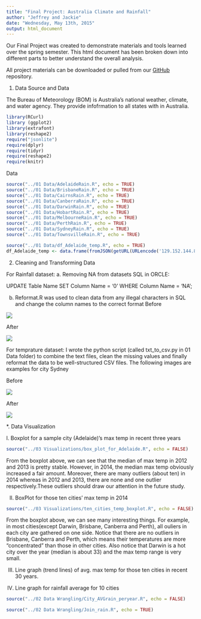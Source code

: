 ```yaml
---
title: "Final Project: Australia Climate and Rainfall"
author: "Jeffrey and Jackie"
date: "Wednesday, May 13th, 2015"
output: html_document
---
```


Our Final Project was created to demonstrate materials and tools learned over the spring semester. This html document has been broken down into different parts to better understand the overall analysis.

All project materials can be downloaded or pulled from our [GitHub](https://github.com/JiannanZhang/DV_FinalProject) repository. 

1. Data Source and Data

The Bureau of Meteorology (BOM) is Australia's national weather, climate, and water agency. They provide infofrmation to all states with in Australia.

```r
library(RCurl)
library (ggplot2)
library(extrafont)
library(reshape2)
require("jsonlite")
require(dplyr)
require(tidyr)
require(reshape2)
require(knitr)
```

Data
```r
source("../01 Data/AdelaideRain.R", echo = TRUE)
source("../01 Data/BrisbaneRain.R", echo = TRUE)
source("../01 Data/CairnsRain.R", echo = TRUE)
source("../01 Data/CanberraRain.R", echo = TRUE)
source("../01 Data/DarwinRain.R", echo = TRUE)
source("../01 Data/HobartRain.R", echo = TRUE)
source("../01 Data/MelbourneRain.R", echo = TRUE)
source("../01 Data/PerthRain.R", echo = TRUE)
source("../01 Data/SydneyRain.R", echo = TRUE)
source("../01 Data/TownsvilleRain.R", echo = TRUE)

source("../01 Data/df_Adelaide_temp.R", echo = TRUE)
df_Adelaide_temp <- data.frame(fromJSON(getURL(URLencode('129.152.144.84:5001/rest/native/?query="select * from Adelaide_temp "'),httpheader=c(DB='jdbc:oracle:thin:@129.152.144.84:1521:ORCL', USER='C##cs329e_jz7674', PASS='orcl_jz7674', MODE='native_mode', MODEL='model', returnDimensions = 'False', returnFor = 'JSON'), verbose = TRUE)))
```

2. Cleaning and Transforming Data

For Rainfall dataset:
a. Removing NA from datasets
SQL in ORCLE: 

UPDATE Table Name
SET Column Name = '0'
WHERE Column Name = 'NA';

b. Reformat.R was used to clean data from any illegal characters in SQL and change the column names to the correct format
Before 

![](./Sydneyrainbefore.png)

After

![](./Sydneyrainafter.png)

For temprature dataset:
I wrote the python script (called txt_to_csv.py in 01 Data folder) to combine the text files, clean the missing values and finally reformat the data to be well-structured CSV files. The following images are examples for city Sydney

Before 

![](./Sydney_temp_before.png)

After 

![](./Sydney_temp_after.png)






*. Data Visualization 

I. Boxplot for a sample city (Adelaide)'s  max temp in recent three years

```r
source("../03 Visualizations/box_plot_for_Adelaide.R", echo = FALSE)
```

From the boxplot above, we can see that the median of max temp in 2012 and 2013 is pretty stable. However, in 2014, the median max temp obviously increased a fair amount. Moreover, there are many outliers (about ten) in 2014 whereas in 2012 and 2013, there are none and one outlier respectively.These outliers should draw our attention in the future study.

II. BoxPlot for those ten cities' max temp in 2014

```r
source("../03 Visualizations/ten_cities_temp_boxplot.R", echo = FALSE)
```

From the boxplot above, we can see many interesting things. For example, in most cities(except Darwin, Brisbane, Canberra and Perth), all ouliers in each city are gathered on one side. Notice that there are no outliers in Brisbane, Canberra and Perth, which means their temperatures are more "concentrated" than those in other cities. Also notice that Darwin is a hot city over the year (median is about 33) and the max temp range is very small. 

III. Line graph (trend lines) of avg. max temp for those ten cities in recent 30 years.





III.
Line graph for rainfall average for 10 cities
```r
source("../02 Data Wrangling/City_AVGrain_peryear.R", echo = FALSE)
```
```r
source("../02 Data Wrangling/Join_rain.R", echo = TRUE)
```


